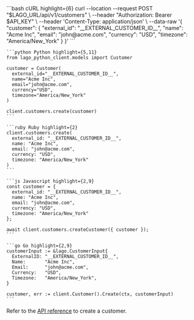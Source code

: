 <CodeGroup>
    ```bash cURL highlight={6}
    curl --location --request POST "$LAGO_URL/api/v1/customers" \
      --header "Authorization: Bearer $API_KEY" \
      --header 'Content-Type: application/json' \
      --data-raw '{
        "customer": {
          "external_id": "__EXTERNAL_CUSTOMER_ID__",
          "name": "Acme Inc",
          "email": "john@acme.com",
          "currency": "USD",
          "timezone": "America/New_York"
        }
      }'
    ```

    ```python Python highlight={5,11}
    from lago_python_client.models import Customer

    customer = Customer(
      external_id="__EXTERNAL_CUSTOMER_ID__",
      name="Acme Inc",
      email="john@acme.com",
      currency="USD",
      timezone="America/New_York"
    )

    client.customers.create(customer)
    ```

    ```ruby Ruby highlight={2}
    client.customers.create(
      external_id: "__EXTERNAL_CUSTOMER_ID__",
      name: "Acme Inc", 
      email: "john@acme.com",
      currency: "USD",
      timezone: "America/New_York"
    )
    ```

    ```js Javascript highlight={2,9}
    const customer = {
      external_id: "__EXTERNAL_CUSTOMER_ID__",
      name: "Acme Inc",
      email: "john@acme.com",
      currency: "USD",
      timezone: "America/New_York"
    };

    await client.customers.createCustomer({ customer });
    ```

    ```go Go highlight={2,9}
    customerInput := &lago.CustomerInput{
      ExternalID: "__EXTERNAL_CUSTOMER_ID__",
      Name:       "Acme Inc",
      Email:      "john@acme.com",
      Currency:   "USD",
      Timezone:   "America/New_York",
    }

    customer, err := client.Customer().Create(ctx, customerInput)
    ```
</CodeGroup>

Refer to the [API reference](/api-reference/customers/create) to create a customer.